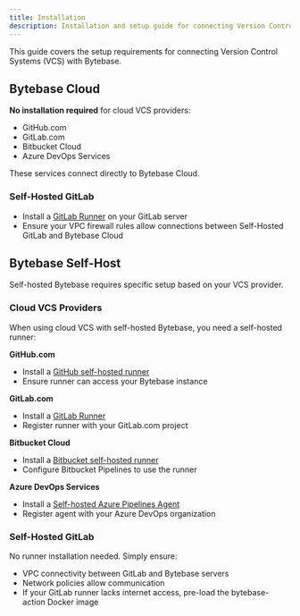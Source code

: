 ```yaml
---
title: Installation
description: Installation and setup guide for connecting Version Control Systems with Bytebase
---
```


This guide covers the setup requirements for connecting Version Control Systems (VCS) with Bytebase.

## Bytebase Cloud

**No installation required** for cloud VCS providers:
- GitHub.com
- GitLab.com  
- Bitbucket Cloud
- Azure DevOps Services

These services connect directly to Bytebase Cloud.

### Self-Hosted GitLab

- Install a [GitLab Runner](https://docs.gitlab.com/runner/) on your GitLab server
- Ensure your VPC firewall rules allow connections between Self-Hosted GitLab and Bytebase Cloud

## Bytebase Self-Host

Self-hosted Bytebase requires specific setup based on your VCS provider.

### Cloud VCS Providers

When using cloud VCS with self-hosted Bytebase, you need a self-hosted runner:

**GitHub.com**
- Install a [GitHub self-hosted runner](https://docs.github.com/en/actions/hosting-your-own-runners/about-self-hosted-runners)
- Ensure runner can access your Bytebase instance

**GitLab.com**  
- Install a [GitLab Runner](https://docs.gitlab.com/runner/)
- Register runner with your GitLab.com project

**Bitbucket Cloud**
- Install a [Bitbucket self-hosted runner](https://support.atlassian.com/bitbucket-cloud/docs/runners/)
- Configure Bitbucket Pipelines to use the runner

**Azure DevOps Services**
- Install a [Self-hosted Azure Pipelines Agent](https://docs.microsoft.com/en-us/azure/devops/pipelines/agents/agents)
- Register agent with your Azure DevOps organization

### Self-Hosted GitLab

No runner installation needed. Simply ensure:
- VPC connectivity between GitLab and Bytebase servers
- Network policies allow communication
- If your GitLab runner lacks internet access, pre-load the bytebase-action Docker image

